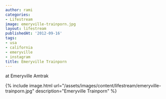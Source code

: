 ```yaml
---
author: rami
categories:
- Lifestream
image: emeryville-trainporn.jpg
layout: lifestream
publishedAt: '2012-09-16'
tags:
- usa
- california
- emeryville
- instagram
title: Emeryville Trainporn
---
```


at Emeryville Amtrak

{% include image.html url="/assets/images/content/lifestream/emeryville-trainporn.jpg" description="Emeryville Trainporn" %}